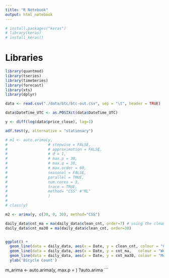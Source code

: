 ```yaml
---
title: "R Notebook"
output: html_notebook
---
```




```r
# install.packages("keras")
# library(keras)
# install_keras()

```

# Libraries
```r
library(quantmod)
library(tseries)
library(timeSeries)
library(forecast)
library(xts)
library(dplyr)
```

```r
data <- read.csv("./data/btc/btc-out.csv", sep = "\t", header = TRUE)
```

```r
data$DateTime_UTC <- as.POSIXct(data$DateTime_UTC)
```



```r
y <- diff(log(data$price_close), lag=1)

adf.test(y, alternative = "stationary")
```

```r
# m1 <- auto.arima(y, 
#                  # stepwise = FALSE,
#                  # approximation = FALSE,
#                  # d = 1,
#                  # max.p = 30,
#                  # max.q = 30,
#                  # max.order = 60,
#                  seasonal = FALSE,
#                  parallel = TRUE,
#                  num.cores = 3,
#                  trace = TRUE,
#                  method= "CSS" #"ML"
#                  )
# 
# class(y)

m2 <- arima(y, c(30, 0, 30), method="CSS")
```




```r
daily_data$cnt_ma = ma(daily_data$clean_cnt, order=7) # using the clean count with no outliers
daily_data$cnt_ma30 = ma(daily_data$clean_cnt, order=30)


ggplot() +
  geom_line(data = daily_data, aes(x = Date, y = clean_cnt, colour = "Counts")) +
  geom_line(data = daily_data, aes(x = Date, y = cnt_ma,   colour = "Weekly Moving Average"))  +
  geom_line(data = daily_data, aes(x = Date, y = cnt_ma30, colour = "Monthly Moving Average"))  +
  ylab('Bicycle Count')
```















m_arima <- auto.arima(y, max.p = )
?auto.arima
```













































